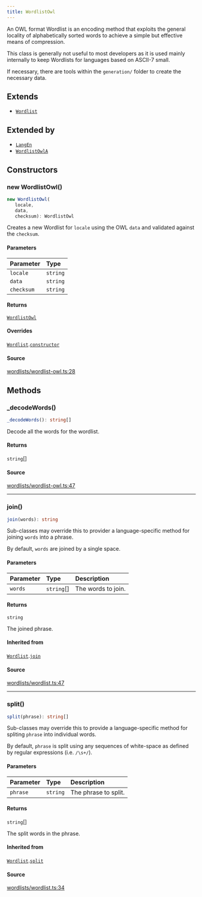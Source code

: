```yaml
---
title: WordlistOwl
---
```


An OWL format Wordlist is an encoding method that exploits the general locality of alphabetically sorted words to
achieve a simple but effective means of compression.

This class is generally not useful to most developers as it is used mainly internally to keep Wordlists for languages
based on ASCII-7 small.

If necessary, there are tools within the `generation/` folder to create the necessary data.

## Extends

- [`Wordlist`](/content/classes/Wordlist)

## Extended by

- [`LangEn`](/content/classes/LangEn)
- [`WordlistOwlA`](/content/classes/WordlistOwlA)

## Constructors

### new WordlistOwl()

```ts
new WordlistOwl(
   locale, 
   data, 
   checksum): WordlistOwl
```

Creates a new Wordlist for `locale` using the OWL `data` and validated against the `checksum`.

#### Parameters

| Parameter | Type |
| :------ | :------ |
| `locale` | `string` |
| `data` | `string` |
| `checksum` | `string` |

#### Returns

[`WordlistOwl`](/content/classes/WordlistOwl)

#### Overrides

[`Wordlist`](/content/classes/Wordlist).[`constructor`](/content/classes/Wordlist#constructors)

#### Source

[wordlists/wordlist-owl.ts:28](https://github.com/dominant-strategies/quais.js/blob/7ad0a969a30d30fc2cf79fa0dcda980927cb6fd5/src/wordlists/wordlist-owl.ts#L28)

## Methods

### \_decodeWords()

```ts
_decodeWords(): string[]
```

Decode all the words for the wordlist.

#### Returns

`string`[]

#### Source

[wordlists/wordlist-owl.ts:47](https://github.com/dominant-strategies/quais.js/blob/7ad0a969a30d30fc2cf79fa0dcda980927cb6fd5/src/wordlists/wordlist-owl.ts#L47)

***

### join()

```ts
join(words): string
```

Sub-classes may override this to provider a language-specific method for joining `words` into a phrase.

By default, `words` are joined by a single space.

#### Parameters

| Parameter | Type | Description |
| :------ | :------ | :------ |
| `words` | `string`[] | The words to join. |

#### Returns

`string`

The joined phrase.

#### Inherited from

[`Wordlist`](/content/classes/Wordlist).[`join`](/content/classes/Wordlist#join)

#### Source

[wordlists/wordlist.ts:47](https://github.com/dominant-strategies/quais.js/blob/7ad0a969a30d30fc2cf79fa0dcda980927cb6fd5/src/wordlists/wordlist.ts#L47)

***

### split()

```ts
split(phrase): string[]
```

Sub-classes may override this to provide a language-specific method for spliting `phrase` into individual words.

By default, `phrase` is split using any sequences of white-space as defined by regular expressions (i.e.
`/\s+/`).

#### Parameters

| Parameter | Type | Description |
| :------ | :------ | :------ |
| `phrase` | `string` | The phrase to split. |

#### Returns

`string`[]

The split words in the phrase.

#### Inherited from

[`Wordlist`](/content/classes/Wordlist).[`split`](/content/classes/Wordlist#split)

#### Source

[wordlists/wordlist.ts:34](https://github.com/dominant-strategies/quais.js/blob/7ad0a969a30d30fc2cf79fa0dcda980927cb6fd5/src/wordlists/wordlist.ts#L34)
